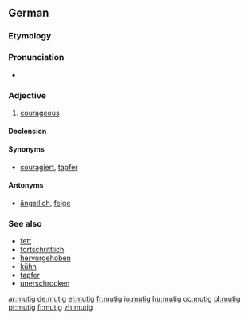 ==German==

===Etymology===
{{suffix|Mut|ig|lang=de}}

===Pronunciation===
* {{IPA|/ˈmuːtɪç/|lang=de}}

===Adjective===
{{de-adj|mutiger|mutigsten}}

# [[courageous]]

====Declension====
{{de-decl-adj|mutig|mutiger|mutigst}}

====Synonyms====
* [[couragiert]], [[tapfer]]

====Antonyms====
* [[ängstlich]], [[feige]]

===See also===
* [[fett]]
* [[fortschrittlich]]
* [[hervorgehoben]]
* [[kühn]]
* [[tapfer]]
* [[unerschrocken]]

[[ar:mutig]]
[[de:mutig]]
[[el:mutig]]
[[fr:mutig]]
[[io:mutig]]
[[hu:mutig]]
[[oc:mutig]]
[[pl:mutig]]
[[pt:mutig]]
[[fi:mutig]]
[[zh:mutig]]